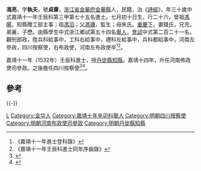{{明清人物信息框
| 姓名 = 馮亮
| 原名 =
| 圖片名稱= 
| 圖片大小 =
| 圖片說明 = 
| 最高職務 =
| 國家 = 大明 
| 爵位 =
| 籍貫 = [[浙江省|浙江省]][[金華府|金華府]][[金華縣|金華縣]]
| 族裔 = 
| 旗籍 = 
| 字號 = 
| 諡號 =
| 出生日期 = 七月初十日
| 出生地點 =
| 逝世日期 = 
| 逝世地點 =
| 墓葬 =
| 配偶 = 錢氏
| 親屬 = 曾祖[[馮暘|馮暘]]，祖[[馮滔|馮滔]]，父[[馮璣|馮璣]]，母朱氏
| 出身 =
* 嘉靖十一年壬辰科進士
| 經歷 =
| 著作 =  
*
*
*
}}
'''馮亮'''{{BD|1503年||1562年||}}，字'''執夫'''，號'''貞齋'''，[[浙江省|浙江省]][[金華府|金華府]][[金華縣|金華縣]]人，民籍，治《[[詩經|詩經]]》，年三十歲中式嘉靖十一年壬辰科第三甲第七十五名進士。七月初十日生，行二十六，曾祖[[馮暘|馮暘]]，知縣贈工部主事；祖[[馮滔|馮滔]]；父[[馮璣|馮璣]]，監生；母朱氏。[[重慶下|重慶下]]，妻錢氏，兄充，弟襄，子懋。由縣學生中式浙江鄉試第五十四名[[舉人|舉人]]，[[會試|會試]]中式第二百二十一名。觀刑部政，陞兵科給事中，工科右給事中，禮科左給事中，兵科都給事中，河南左參政，四川按察使，右布政使，河南左布政使卒<ref>《嘉靖十一年進士登科錄》</ref><ref>《嘉靖十一年壬辰科進士同年序齒錄》</ref>。

嘉靖十一年（1532年）壬辰科進士，授[[丹徒縣|丹徒縣]][[知縣|知縣]]。嘉靖十四年，升任河南佈政使司參政。之後擔任四川按察使<ref>{{cite news|title=我区民间有道保存了400多年的圣旨|url=http://www.jindong.gov.cn/news/BMDT_10861/20138750881.html|accessdate=2014-04-05|newspaper=金华金东区人民政府|deadurl=yes|archiveurl=https://web.archive.org/web/20130906221402/http://www.jindong.gov.cn/news/BMDT_10861/20138750881.html|archivedate=2013-09-06}}</ref><ref>{{cite news|title=藏于民间的400多年前的嘉靖圣旨退化残缺令人惋惜|url=http://www.96356.in/news/2013-08/01/content_2870764.htm|accessdate=2014-04-05|newspaper=金華晚報|archive-date=2014-04-07|archive-url=https://web.archive.org/web/20140407074039/http://www.96356.in/news/2013-08/01/content_2870764.htm|dead-url=yes}}</ref>。

==參考==
{{reflist}}

{{-}}
{{start box}}
{{s-off}}
{{succession box|[[白世卿|白世卿]]|[[聶靜|聶靜]]|[[南直隸|直隸]][[丹徒縣|丹徒縣]][[知縣|知縣]]|<small>嘉靖十一年（1532年）上任</small>}}
{{end box}}

{{嘉靖十一年壬辰科殿試金榜}}

{{Authority control}}

{{DEFAULTSORT:Feng冯}}
[[Category:冯姓|L]]
[[Category:金华人|Category:金华人]]
[[Category:嘉靖十年辛卯科舉人|Category:嘉靖十年辛卯科舉人]]
[[Category:明朝四川按察使|Category:明朝四川按察使]]
[[Category:明朝河南布政使司參政|Category:明朝河南布政使司參政]]
[[Category:明朝丹徒縣知縣|Category:明朝丹徒縣知縣]]